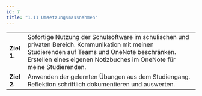 ```yaml
---
id: 7
title: "1.11 Umsetzungsmassnahmen"
---
```


| | |
| --- | --- |
| **Ziel 1.** | Sofortige Nutzung der Schulsoftware im schulischen und privaten Bereich. Kommunikation mit meinen Studierenden auf Teams und OneNote beschränken. Erstellen eines eigenen Notizbuches im OneNote für meine Studierenden. |
| **Ziel 2.** | Anwenden der gelernten Übungen aus dem Studiengang. Reflektion schriftlich dokumentieren und auswerten.|